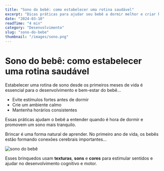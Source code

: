 ```yaml
---
title: "Sono do bebê: como estabelecer uma rotina saudável"
excerpt: "Dicas práticas para ajudar seu bebê a dormir melhor e criar hábitos consistentes desde os primeiros meses."
date: "2024-03-10"
readTime: "4 min"
category: "Desenvolvimento"
slug: "sono-do-bebe"
thumbnail: "/images/sono.png"
---
```


 

# Sono do bebê: como estabelecer uma rotina saudável

Estabelecer uma rotina de sono desde os primeiros meses de vida é essencial para o desenvolvimento e bem-estar do bebê...

- Evite estímulos fortes antes de dormir  
- Crie um ambiente calmo  
- Mantenha horários consistentes

Essas práticas ajudam o bebê a entender quando é hora de dormir e promovem um sono mais tranquilo.


Brincar é uma forma natural de aprender. No primeiro ano de vida, os bebês estão formando conexões cerebrais importantes...

<Image src="/images/sono.png" alt="sono do bebê" />

Esses brinquedos usam **texturas**, **sons** e **cores** para estimular sentidos e ajudar no desenvolvimento cognitivo e motor.
